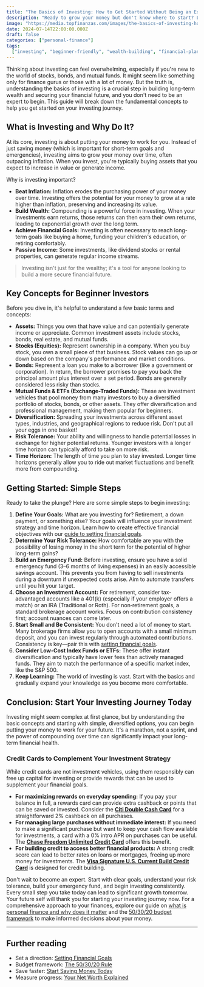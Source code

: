 ```yaml
---
title: "The Basics of Investing: How to Get Started Without Being an Expert"
description: "Ready to grow your money but don't know where to start? Learn the fundamental concepts of investing in this beginner-friendly guide."
image: "https://media.topfinanzas.com/images/the-basics-of-investing-how-to-get-started-without-being-an-expert.webp"
date: 2024-07-14T22:00:00.000Z
draft: false
categories: ["personal-finance"]
tags:
  ["investing", "beginner-friendly", "wealth-building", "financial-planning"]
---
```


Thinking about investing can feel overwhelming, especially if you're new to the world of stocks, bonds, and mutual funds. It might seem like something only for finance gurus or those with a lot of money. But the truth is, understanding the basics of investing is a crucial step in building long-term wealth and securing your financial future, and you don't need to be an expert to begin. This guide will break down the fundamental concepts to help you get started on your investing journey.

## What is Investing and Why Do It?

At its core, investing is about putting your money to work for you. Instead of just saving money (which is important for short-term goals and emergencies), investing aims to grow your money over time, often outpacing inflation. When you invest, you're typically buying assets that you expect to increase in value or generate income.

Why is investing important?

- **Beat Inflation:** Inflation erodes the purchasing power of your money over time. Investing offers the potential for your money to grow at a rate higher than inflation, preserving and increasing its value.
- **Build Wealth:** Compounding is a powerful force in investing. When your investments earn returns, those returns can then earn their own returns, leading to exponential growth over the long term.
- **Achieve Financial Goals:** Investing is often necessary to reach long-term goals like buying a home, funding your children's education, or retiring comfortably.
- **Passive Income:** Some investments, like dividend stocks or rental properties, can generate regular income streams.

> Investing isn't just for the wealthy; it's a tool for anyone looking to build a more secure financial future.

## Key Concepts for Beginner Investors

Before you dive in, it's helpful to understand a few basic terms and concepts:

- **Assets:** Things you own that have value and can potentially generate income or appreciate. Common investment assets include stocks, bonds, real estate, and mutual funds.
- **Stocks (Equities):** Represent ownership in a company. When you buy stock, you own a small piece of that business. Stock values can go up or down based on the company's performance and market conditions.
- **Bonds:** Represent a loan you make to a borrower (like a government or corporation). In return, the borrower promises to pay you back the principal amount plus interest over a set period. Bonds are generally considered less risky than stocks.
- **Mutual Funds & ETFs (Exchange-Traded Funds):** These are investment vehicles that pool money from many investors to buy a diversified portfolio of stocks, bonds, or other assets. They offer diversification and professional management, making them popular for beginners.
- **Diversification:** Spreading your investments across different asset types, industries, and geographical regions to reduce risk. Don't put all your eggs in one basket!
- **Risk Tolerance:** Your ability and willingness to handle potential losses in exchange for higher potential returns. Younger investors with a longer time horizon can typically afford to take on more risk.
- **Time Horizon:** The length of time you plan to stay invested. Longer time horizons generally allow you to ride out market fluctuations and benefit more from compounding.

## Getting Started: Simple Steps

Ready to take the plunge? Here are some simple steps to begin investing:

1. **Define Your Goals:** What are you investing for? Retirement, a down payment, or something else? Your goals will influence your investment strategy and time horizon. Learn how to create effective financial objectives with our [guide to setting financial goals](/personal-finance/setting-financial-goals-a-beginners-guide-to-planning-your-future).
2. **Determine Your Risk Tolerance:** How comfortable are you with the possibility of losing money in the short term for the potential of higher long-term gains?
3. **Build an Emergency Fund:** Before investing, ensure you have a solid emergency fund (3–6 months of living expenses) in an easily accessible savings account. This prevents you from having to sell investments during a downturn if unexpected costs arise. Aim to automate transfers until you hit your target.
4. **Choose an Investment Account:** For retirement, consider tax-advantaged accounts like a 401(k) (especially if your employer offers a match) or an IRA (Traditional or Roth). For non‑retirement goals, a standard brokerage account works. Focus on contribution consistency first; account nuances can come later.
5. **Start Small and Be Consistent:** You don't need a lot of money to start. Many brokerage firms allow you to open accounts with a small minimum deposit, and you can invest regularly through automated contributions. Consistency is key—pair this with [setting financial goals](/personal-finance/setting-financial-goals-a-beginners-guide-to-planning-your-future).
6. **Consider Low-Cost Index Funds or ETFs:** These offer instant diversification and typically have lower fees than actively managed funds. They aim to match the performance of a specific market index, like the S&P 500.
7. **Keep Learning:** The world of investing is vast. Start with the basics and gradually expand your knowledge as you become more comfortable.

## Conclusion: Start Your Investing Journey Today

Investing might seem complex at first glance, but by understanding the basic concepts and starting with simple, diversified options, you can begin putting your money to work for your future. It's a marathon, not a sprint, and the power of compounding over time can significantly impact your long-term financial health.

<AdZone id="us_site_4" />

### Credit Cards to Complement Your Investment Strategy

While credit cards are not investment vehicles, using them responsibly can free up capital for investing or provide rewards that can be used to supplement your financial goals.

- **For maximizing rewards on everyday spending:** If you pay your balance in full, a rewards card can provide extra cashback or points that can be saved or invested. Consider the [**Citi Double Cash Card**](/financial-solutions/citi-double-cash-credit-card-benefits) for a straightforward 2% cashback on all purchases.
- **For managing large purchases without immediate interest:** If you need to make a significant purchase but want to keep your cash flow available for investments, a card with a 0% intro APR on purchases can be useful. The [**Chase Freedom Unlimited Credit Card**](/financial-solutions/chase-freedom-unlimited-credit-card-benefits) offers this benefit.
- **For building credit to access better financial products:** A strong credit score can lead to better rates on loans or mortgages, freeing up more money for investments. The [**Visa Signature U.S. Current Build Credit Card**](/financial-solutions/visa-signature-us-current-build-credit-card-benefits) is designed for credit building.

Don't wait to become an expert. Start with clear goals, understand your risk tolerance, build your emergency fund, and begin investing consistently. Every small step you take today can lead to significant growth tomorrow. Your future self will thank you for starting your investing journey now. For a comprehensive approach to your finances, explore our guide on [what is personal finance and why does it matter](/personal-finance/what-is-personal-finance-and-why-does-it-matter) and the [50/30/20 budget framework](/personal-finance/the-50-30-20-rule-explained-simple-budgeting-that-actually-works) to make informed decisions about your money.

---

## Further reading

- Set a direction: [Setting Financial Goals](/personal-finance/setting-financial-goals-a-beginners-guide-to-planning-your-future)
- Budget framework: [The 50/30/20 Rule](/personal-finance/the-50-30-20-rule-explained-simple-budgeting-that-actually-works)
- Save faster: [Start Saving Money Today](/personal-finance/simple-ways-to-start-saving-money-today-even-on-a-tight-budget)
- Measure progress: [Your Net Worth Explained](/personal-finance/your-net-worth-explained-what-it-is-and-how-to-calculate-it)
